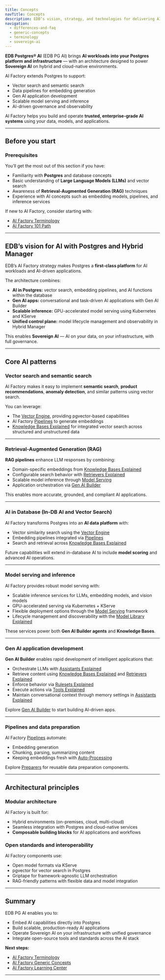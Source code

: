 ```yaml
---
title: Concepts
navTitle: Concepts
description: EDB’s vision, strategy, and technologies for delivering AI Factory capabilities in Postgres and Hybrid Manager environments.
navigation:
  - differences-and-faq
  - generic-concepts
  - terminology
  - sovereign-ai
---
```



**EDB Postgres® AI** (EDB PG AI) brings **AI workloads into your Postgres platform and infrastructure** — with an architecture designed to power **Sovereign AI** on hybrid and cloud-native environments.

AI Factory extends Postgres to support:

- Vector search and semantic search
- Data pipelines for embedding generation
- Gen AI application development
- Scalable model serving and inference
- AI-driven governance and observability

AI Factory helps you build and operate **trusted, enterprise-grade AI systems** using your data, models, and applications.

---

## Before you start

### Prerequisites

You’ll get the most out of this section if you have:

- Familiarity with **Postgres** and database concepts
- Basic understanding of **Large Language Models (LLMs)** and vector search
- Awareness of **Retrieval-Augmented Generation (RAG)** techniques
- Experience with AI concepts such as embedding models, pipelines, and inference services

If new to AI Factory, consider starting with:

- [AI Factory Terminology](/edb-postgres-ai/1.3/ai-factory/terminology)
- [AI Factory 101 Path](/edb-postgres-ai/1.3/ai-factory/101)

---

## EDB’s vision for AI with Postgres and Hybrid Manager

EDB’s AI Factory strategy makes Postgres a **first-class platform** for AI workloads and AI-driven applications.

The architecture combines:

- **AI in Postgres:** vector search, embedding pipelines, and AI functions within the database
- **Gen AI apps:** conversational and task-driven AI applications with Gen AI Builder
- **Scalable inference:** GPU-accelerated model serving using Kubernetes and KServe
- **Unified control plane:** model lifecycle management and observability in Hybrid Manager

This enables **Sovereign AI** — AI on your data, on your infrastructure, with full governance.

---

## Core AI patterns

### Vector search and semantic search

AI Factory makes it easy to implement **semantic search**, **product recommendations**, **anomaly detection**, and similar patterns using vector search.

You can leverage:

- The [Vector Engine](/edb-postgres-ai/1.3/ai-factory/vector-engine), providing pgvector-based capabilities
- AI Factory [Pipelines](/edb-postgres-ai/1.3/ai-factory/pipeline) to generate embeddings
- [Knowledge Bases Explained](/edb-postgres-ai/1.3/ai-factory/gen-ai/libraries/knowledge-bases-explained/) for integrated vector search across structured and unstructured data

---

### Retrieval-Augmented Generation (RAG)

**RAG pipelines** enhance LLM responses by combining:

- Domain-specific embeddings from [Knowledge Bases Explained](/edb-postgres-ai/1.3/ai-factory/gen-ai/libraries/knowledge-bases-explained/)
- Configurable search behavior with [Retrievers Explained](/edb-postgres-ai/1.3/ai-factory/gen-ai/structures/retrievers-explained/)
- Scalable model inference through [Model Serving](/edb-postgres-ai/1.3/ai-factory/model/serving)
- Application orchestration via [Gen AI Builder](/edb-postgres-ai/1.3/ai-factory/gen-ai)

This enables more accurate, grounded, and compliant AI applications.

---

### AI in Database (In-DB AI and Vector Search)

AI Factory transforms Postgres into an **AI data platform** with:

- Vector similarity search using the [Vector Engine](/edb-postgres-ai/1.3/ai-factory/vector-engine)
- Embedding pipelines integrated via [Pipelines](/edb-postgres-ai/1.3/ai-factory/pipeline)
- Search and retrieval across [Knowledge Bases Explained](/edb-postgres-ai/1.3/ai-factory/gen-ai/libraries/knowledge-bases-explained/)

Future capabilities will extend in-database AI to include **model scoring** and advanced AI operations.

---

### Model serving and inference

AI Factory provides robust model serving with:

- Scalable inference services for LLMs, embedding models, and vision models
- GPU-accelerated serving via Kubernetes + KServe
- Flexible deployment options through the [Model Serving](/edb-postgres-ai/1.3/ai-factory/model/serving) framework
- Lifecycle management and discoverability with the [Model Library Explained](/edb-postgres-ai/1.3/ai-factory/model/model-library-explained/)

These services power both **Gen AI Builder agents** and **Knowledge Bases**.

---

### Gen AI application development

**Gen AI Builder** enables rapid development of intelligent applications that:

- Orchestrate LLMs with [Assistants Explained](/edb-postgres-ai/1.3/ai-factory/gen-ai/assistants/assistants-explained/)
- Retrieve content using [Knowledge Bases Explained](/edb-postgres-ai/1.3/ai-factory/gen-ai/libraries/knowledge-bases-explained/) and [Retrievers Explained](/edb-postgres-ai/1.3/ai-factory/gen-ai/structures/retrievers-explained/)
- Enforce behavior via [Rulesets Explained](/edb-postgres-ai/1.3/ai-factory/gen-ai/rulesets/rulesets-explained/)
- Execute actions via [Tools Explained](/edb-postgres-ai/1.3/ai-factory/gen-ai/tools/tools-explained/)
- Maintain conversational context through memory settings in [Assistants Explained](/edb-postgres-ai/1.3/ai-factory/gen-ai/assistants/assistants-explained/)

Explore [Gen AI Builder](/edb-postgres-ai/1.3/ai-factory/gen-ai/builder) to start building AI-driven apps.

---

### Pipelines and data preparation

AI Factory [Pipelines](/edb-postgres-ai/1.3/ai-factory/pipeline) automate:

- Embedding generation
- Chunking, parsing, summarizing content
- Keeping embeddings fresh with [Auto-Processing](/edb-postgres-ai/1.3/ai-factory/pipeline/capabilities/auto-processing)

Explore [Preparers](/edb-postgres-ai/1.3/ai-factory/pipeline/preparers) for reusable data preparation components.

---

## Architectural principles

### Modular architecture

AI Factory is built for:

- Hybrid environments (on-premises, cloud, multi-cloud)
- Seamless integration with Postgres and cloud-native services
- **Composable building blocks** for AI applications and workflows

### Open standards and interoperability

AI Factory components use:

- Open model formats via KServe
- pgvector for vector search in Postgres
- Griptape for framework-agnostic LLM orchestration
- RAG-friendly patterns with flexible data and model integration

---

## Summary

EDB PG AI enables you to:

- Embed AI capabilities directly into Postgres
- Build scalable, production-ready AI applications
- Operate Sovereign AI on your infrastructure with unified governance
- Integrate open-source tools and standards across the AI stack

**Next steps:**

- [AI Factory Terminology](/edb-postgres-ai/1.3/ai-factory/terminology)
- [AI Factory Generic Concepts](/edb-postgres-ai/1.3/ai-factory/generic-concepts)
- [AI Factory Learning Center](/edb-postgres-ai/1.3/ai-factory/learn)

---
